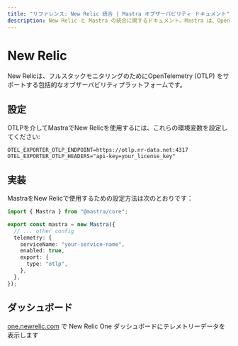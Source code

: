 ---
title: "リファレンス: New Relic 統合 | Mastra オブザーバビリティ ドキュメント"
description: New Relic と Mastra の統合に関するドキュメント。Mastra は、OpenTelemetry をサポートするフルスタック監視のための包括的なオブザーバビリティ プラットフォームです。
---

# New Relic

New Relicは、フルスタックモニタリングのためにOpenTelemetry (OTLP) をサポートする包括的なオブザーバビリティプラットフォームです。

## 設定

OTLPを介してMastraでNew Relicを使用するには、これらの環境変数を設定してください:

```env
OTEL_EXPORTER_OTLP_ENDPOINT=https://otlp.nr-data.net:4317
OTEL_EXPORTER_OTLP_HEADERS="api-key=your_license_key"
```

## 実装

MastraをNew Relicで使用するための設定方法は次のとおりです：

```typescript
import { Mastra } from "@mastra/core";

export const mastra = new Mastra({
  // ... other config
  telemetry: {
    serviceName: "your-service-name",
    enabled: true,
    export: {
      type: "otlp",
    },
  },
});
```

## ダッシュボード

[one.newrelic.com](https://one.newrelic.com) で New Relic One ダッシュボードにテレメトリーデータを表示します
